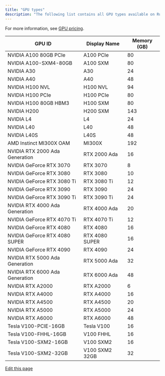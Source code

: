 ```yaml
---
title: "GPU types"
description: "The following list contains all GPU types available on RunPod."
---
```


For more information, see [GPU pricing](https://www.runpod.io/gpu-instance/pricing).

| GPU ID                         | Display Name   | Memory (GB) |
| ------------------------------ | -------------- | ----------- |
| NVIDIA A100 80GB PCIe          | A100 PCIe      | 80          |
| NVIDIA A100-SXM4-80GB          | A100 SXM       | 80          |
| NVIDIA A30                     | A30            | 24          |
| NVIDIA A40                     | A40            | 48          |
| NVIDIA H100 NVL                | H100 NVL       | 94          |
| NVIDIA H100 PCIe               | H100 PCIe      | 80          |
| NVIDIA H100 80GB HBM3          | H100 SXM       | 80          |
| NVIDIA H200                    | H200 SXM       | 143         |
| NVIDIA L4                      | L4             | 24          |
| NVIDIA L40                     | L40            | 48          |
| NVIDIA L40S                    | L40S           | 48          |
| AMD Instinct MI300X OAM        | MI300X         | 192         |
| NVIDIA RTX 2000 Ada Generation | RTX 2000 Ada   | 16          |
| NVIDIA GeForce RTX 3070        | RTX 3070       | 8           |
| NVIDIA GeForce RTX 3080        | RTX 3080       | 10          |
| NVIDIA GeForce RTX 3080 Ti     | RTX 3080 Ti    | 12          |
| NVIDIA GeForce RTX 3090        | RTX 3090       | 24          |
| NVIDIA GeForce RTX 3090 Ti     | RTX 3090 Ti    | 24          |
| NVIDIA RTX 4000 Ada Generation | RTX 4000 Ada   | 20          |
| NVIDIA GeForce RTX 4070 Ti     | RTX 4070 Ti    | 12          |
| NVIDIA GeForce RTX 4080        | RTX 4080       | 16          |
| NVIDIA GeForce RTX 4080 SUPER  | RTX 4080 SUPER | 16          |
| NVIDIA GeForce RTX 4090        | RTX 4090       | 24          |
| NVIDIA RTX 5000 Ada Generation | RTX 5000 Ada   | 32          |
| NVIDIA RTX 6000 Ada Generation | RTX 6000 Ada   | 48          |
| NVIDIA RTX A2000               | RTX A2000      | 6           |
| NVIDIA RTX A4000               | RTX A4000      | 16          |
| NVIDIA RTX A4500               | RTX A4500      | 20          |
| NVIDIA RTX A5000               | RTX A5000      | 24          |
| NVIDIA RTX A6000               | RTX A6000      | 48          |
| Tesla V100-PCIE-16GB           | Tesla V100     | 16          |
| Tesla V100-FHHL-16GB           | V100 FHHL      | 16          |
| Tesla V100-SXM2-16GB           | V100 SXM2      | 16          |
| Tesla V100-SXM2-32GB           | V100 SXM2 32GB | 32          |

[Edit this page](https://github.com/runpod/docs/blob/main/docs/references/gpu-types.md)
